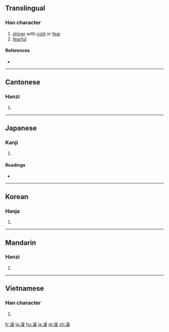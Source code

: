 {{also|凛}}
==Translingual==

===Han character===
{{Han char|rn=15|rad=冫|as=13|sn=15|four=3019<sub>1</sub>|canj=戈一卜田木 (IMYWD)|ids=⿰[[冫]][[稟]]}}

# [[shiver]] with [[cold]] or [[fear]]
# [[fearful]]

====References====
* {{Han ref|kx=0133.441|dkj=01717|dj=0298.250|hdz=10301.130|uh=51DC|ud=20956|bh=BBFE|bd=48126}}

----

==Cantonese==

===Hanzi===
{{yue-hanzi|jyut=|y=lam5|sim=凛}}

# {{defn|lang=yue|sort=冫13}}

----

==Japanese==

===Kanji===
{{ja-kanji|grade=|rs=冫13}}

# {{defn|lang=ja|sort=冫13}}

====Readings====
* {{ja-readings|on=[[りん]] (rin)|kun=[[さむい]] (samui), [[すさまじい]] (susamajii), [[おそれる]] (osoreru)}}

----

==Korean==

===Hanja===
{{ko-hanja|hangeul=름|rv=reum|mr=rŭm|y=lum}}

# {{defn|lang=ko|sort=冫13}}

----

==Mandarin==

===Hanzi===
{{cmn-hanzi|sim=凛|pin=[[lǐn]] ([[lin3]])|wg=lin<sup>3</sup>}}

# {{defn|lang=cmn|sort=冫13}}

----

==Vietnamese==

===Han character===
{{vi-hantu|[[lẫm]], [[linh]], [[xuân]]|rs=冫13}}

# {{defn|lang=vi|sort=冫13}}

[[fr:凜]]
[[la:凜]]
[[hu:凜]]
[[ja:凜]]
[[pl:凜]]
[[zh:凜]]